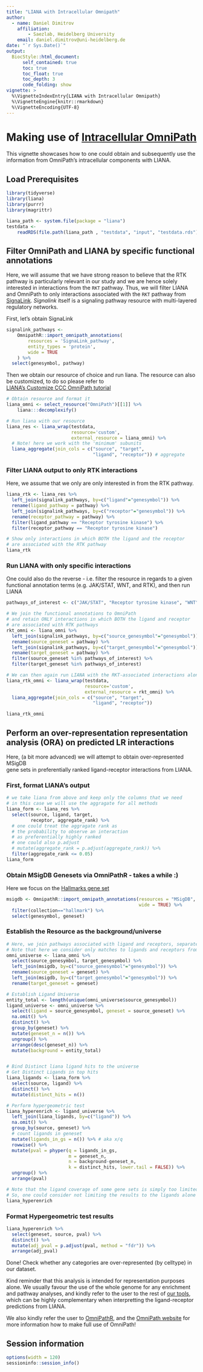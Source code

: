 ```yaml
---
title: "LIANA with Intracellular Omnipath"
author:
  - name: Daniel Dimitrov
    affiliation:
        - Saezlab, Heidelberg University
    email: daniel.dimitrov@uni-heidelberg.de
date: "`r Sys.Date()`"
output: 
  BiocStyle::html_document:
      self_contained: true
      toc: true
      toc_float: true
      toc_depth: 3
      code_folding: show
vignette: >
  %\VignetteIndexEntry{LIANA with Intracellular Omnipath}
  %\VignetteEngine{knitr::rmarkdown}
  %\VignetteEncoding{UTF-8}
---
```


# Making use of [Intracellular OmniPath](https://omnipathdb.org/#about)

This vignette showcases how to one could obtain and subsequently use the 
information from OmniPath's intracellular components with LIANA. 


## Load Prerequisites
```r
library(tidyverse)
library(liana)
library(purrr)
library(magrittr)

liana_path <- system.file(package = "liana")
testdata <-
    readRDS(file.path(liana_path , "testdata", "input", "testdata.rds"))
```

## Filter OmniPath and LIANA by specific functional annotations
   
Here, we will assume that we have strong reason to believe that the RTK pathway
is particularly relevant in our study and we are hence solely interested in
interactions from the `RKT` pathway. Thus, we will filter LIANA and OmniPath to 
only interactions associated with the `RKT` pathway from [SignaLink](https://link.springer.com/protocol/10.1007/978-1-4939-8618-7_3).
*Signalink* itself is a signaling pathway resource with multi-layered regulatory networks.

First, let's obtain SignaLink
```r
signalink_pathways <-
    OmnipathR::import_omnipath_annotations(
        resources = 'SignaLink_pathway',
        entity_types = 'protein',
        wide = TRUE
    ) %>%
  select(genesymbol, pathway)
```

Then we obtain our resource of choice and run liana.
The resource can also be customized, to do so please refer to  
 [LIANA's Customize CCC OmniPath tutorial](https://saezlab.github.io/liana/articles/liana_custom_op.html) 

```r
# Obtain resource and format it
liana_omni <- select_resource("OmniPath")[[1]] %>%
    liana:::decomplexify()

# Run liana with our resource
liana_res <- liana_wrap(testdata,
                        resource='custom',
                        external_resource = liana_omni) %>%
  # Note! here we work with the 'minimum' subunits
  liana_aggregate(join_cols = c("source", "target",
                                "ligand", "receptor")) # aggregate
```

### Filter LIANA output to only RTK interactions
Here, we assume that we only are only interested in from the RTK pathway.
```r
liana_rtk <- liana_res %>% 
  left_join(signalink_pathways, by=c("ligand"="genesymbol")) %>%
  rename(ligand_pathway = pathway) %>% 
  left_join(signalink_pathways, by=c("receptor"="genesymbol")) %>%
  rename(receptor_pathway = pathway) %>%
  filter(ligand_pathway == "Receptor tyrosine kinase") %>%
  filter(receptor_pathway == "Receptor tyrosine kinase")

# Show only interactions in which BOTH the ligand and the receptor
# are associated with the RTK pathway
liana_rtk
```

### Run LIANA with only specific interactions
One could also do the reverse - i.e. filter the resource in regards to a given
functional annotation terms (e.g. JAK/STAT, WNT, and RTK), and then run LIANA
```r
pathways_of_interest <- c("JAK/STAT", "Receptor tyrosine kinase", "WNT")

# We join the functional annotations to OmniPath
# and retain ONLY interactions in which BOTH the ligand and receptor 
# are associated with RTK pathways
rkt_omni <- liana_omni %>% 
  left_join(signalink_pathways, by=c("source_genesymbol"="genesymbol")) %>%
  rename(source_geneset = pathway) %>%
  left_join(signalink_pathways, by=c("target_genesymbol"="genesymbol")) %>%
  rename(target_geneset = pathway) %>%
  filter(source_geneset %in% pathways_of_interest) %>%
  filter(target_geneset %in% pathways_of_interest)

# We can then again run LIANA with the RKT-associated interactions alone
liana_rtk_omni <- liana_wrap(testdata,
                             resource='custom',
                             external_resource = rkt_omni) %>%
  liana_aggregate(join_cols = c("source", "target",
                                "ligand", "receptor"))

liana_rtk_omni
```


## Perform an over-representation representation analysis (ORA) on predicted LR interactions 
Here, (a bit more advanced) we will attempt to obtain over-represented MSigDB  
gene sets in preferentially ranked ligand-receptor interactions from LIANA.

### First, format LIANA's output
```r
# we take liana from above and keep only the columns that we need
# in this case we will use the aggragate for all methods
liana_form <- liana_res %>%
  select(source, ligand, target,
         receptor, aggregate_rank) %>%
  # one could treat the aggragate rank as 
  # the probability to observe an interaction
  # as preferentially highly ranked
  # one could also p.adjust
  # mutate(aggregate_rank = p.adjust(aggregate_rank)) %>%
  filter(aggregate_rank <= 0.05)
liana_form

```

### Obtain MSigDB Genesets via OmniPathR - takes a while :)
Here we focus on the [Hallmarks gene set](http://www.gsea-msigdb.org/gsea/msigdb/collection_details.jsp#H)
```r
msigdb <- OmnipathR::import_omnipath_annotations(resources = "MSigDB",
                                                 wide = TRUE) %>%
  filter(collection=="hallmark") %>%
  select(genesymbol, geneset)
```

### Establish the Resource as the background/universe
```r
# Here, we join pathways associated with ligand and receptors, separately
# Note that here we consider only matches to ligands and receptors from OmniPath as the background universe
omni_universe <- liana_omni %>% 
  select(source_genesymbol, target_genesymbol) %>%
  left_join(msigdb, by=c("source_genesymbol"="genesymbol")) %>%
  rename(source_geneset = geneset) %>%
  left_join(msigdb, by=c("target_genesymbol"="genesymbol")) %>%
  rename(target_geneset = geneset)

# Establish Ligand Universe
entity_total <- length(unique(omni_universe$source_genesymbol))
ligand_universe <- omni_universe %>%
  select(ligand = source_genesymbol, geneset = source_geneset) %>%
  na.omit() %>%
  distinct() %>%
  group_by(geneset) %>%
  mutate(geneset_n = n()) %>%
  ungroup() %>%
  arrange(desc(geneset_n)) %>%
  mutate(background = entity_total)


# Bind Distinct liana ligand hits to the universe
# Get Distinct Ligands in top hits
liana_ligands <- liana_form %>%
  select(source, ligand) %>%
  distinct() %>%
  mutate(distinct_hits = n())

# Perform hypergeometric test
liana_hyperenrich <- ligand_universe %>%
  left_join(liana_ligands, by=c("ligand")) %>%
  na.omit() %>%
  group_by(source, geneset) %>%
  # count ligands in geneset
  mutate(ligands_in_gs = n()) %>% # aka x/q
  rowwise() %>%
  mutate(pval = phyper(q = ligands_in_gs, 
                       m = geneset_n,
                       n = background-geneset_n,
                       k = distinct_hits, lower.tail = FALSE)) %>%
  ungroup() %>%
  arrange(pval)

# Note that the ligand coverage of some gene sets is simply too limited
# So, one could consider not limiting the results to the ligands alone
liana_hyperenrich
```
### Format Hypergeometric test results
```r
liana_hyperenrich %>%
  select(geneset, source, pval) %>%
  distinct() %>%
  mutate(adj_pval = p.adjust(pval, method = "fdr")) %>%
  arrange(adj_pval)
```

Done! Check whether any categories are over-represented (by celltype) in our dataset.

Kind reminder that this analysis is intended for representation purposes alone. 
We usually favour the use of the whole genome for any enrichment and pathway analyses,
and kindly refer to the user to the rest of [our tools](https://saezlab.org/?#tools), which can be highly complementary
when interpretting the ligand-receptor predictions from LIANA.


We also kindly refer the user to [OmniPathR](https://github.com/saezlab/OmnipathR), and the [OmniPath website](https://omnipathdb.org/#about) for
more information how to make full use of OmniPath!


## Session information
```r
options(width = 120)
sessioninfo::session_info()
```
